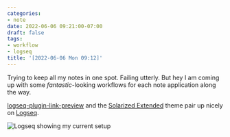 ```yaml
---
categories:
- note
date: 2022-06-06 09:21:00-07:00
draft: false
tags:
- workflow
- logseq
title: '[2022-06-06 Mon 09:12]'
---
```


Trying to keep all my notes in one spot. Failing utterly. But hey I am coming up with some _fantastic_-looking workflows for each note application along the way.

[logseq-plugin-link-preview](https://github.com/pengx17/logseq-plugin-link-preview) and the [Solarized Extended](https://github.com/yoyurec/logseq-solarized-extended-theme) theme pair up nicely on [Logseq](https://logseq.com).

![Logseq showing my current setup](/img/2022/logseq-2022-06-06.png)
